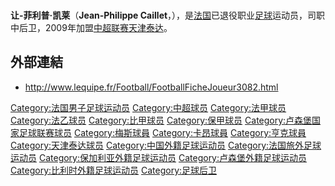 {{Link style|time=2015-12-11T05:12:43+00:00}}
{{noteta|G1=足球}}<br>{{Football player infobox
| playername = 凯莱
| fullname = 让-菲利普·凯莱
| image = [[File:Jean-Philippe_Caillet.jpg|200px]]
| englishfullname = Jean-Philippe Caillet
| countryofbirth = {{FRA}}
| cityofbirth = [[摩泽尔省|摩泽尔]]
| dateofbirth = {{birth date and age|1977|6|24}}
| height = {{height|m=1.84}}
| position = 中后卫
| currentclub = {{flagicon|CHN}} [[天津泰达|天津泰达]]
| clubnumber = 23
| youthyears =
| youthclubs =
| years = 1997－1998年<br>1998－2002年<br>2002－2004年<br>2004－2005年<br>2005－2006年<br>2006－2008年<br>2009<br>2010-2013<br>2013-2015
| clubs = {{flagicon|FRA}} [[梅斯足球俱乐部|梅斯]]<br/>{{flagicon|FRA}} [[卡昂足球俱乐部|卡昂]]<br/>{{flagicon|FRA}} [[:en:Clermont_Foot|科莱莫特]]<br/>{{flagicon|FRA}} [[梅斯足球俱乐部|梅斯]]<br/>{{flagicon|BUL}} [[利特克斯足球俱乐部|利特克斯]]<br/>{{flagicon|BEL}} [[根克足球俱乐部|根克]]<br/>{{flagicon|CHN}} [[天津泰达|天津泰达]]<br/>{{flagicon|LUX}}[[F91迪德朗日|迪德朗日]]<br/>{{flagicon|LUX}}[[迪弗当日足球俱乐部|迪弗当日]]
| caps(goals) = {{0}}{{0}}0 (0)<br>136 (3)<br>{{0}}44 (2)<br>{{0}}23 (0)<br>{{0}}13 (2)<br>{{0}}56 (2)<br>{{0}}26 (0)<br>{{0}}54 (5)<br>{{0}}24 (0)
| pcupdate = 2020-08-17
|}}
'''让-菲利普·凯莱'''（'''Jean-Philippe Caillet'''，{{bd|1977年|6月24日|||C}}），是[[法国|法国]]已退役职业[[足球|足球]]运动员，司职中后卫，2009年加盟[[中国足球超级联赛|中超联赛]][[天津泰达|天津泰达]]。

==外部連結==
*http://www.lequipe.fr/Football/FootballFicheJoueur3082.html{{Wayback|url=http://www.lequipe.fr/Football/FootballFicheJoueur3082.html |date=20061130081935 }}
{{2009年中超分类名单天津}}

{{DEFAULTSORT:Caillet, Jean-Philippe}}
[[Category:法国男子足球运动员|Category:法国男子足球运动员]]
[[Category:中超球员|Category:中超球员]]
[[Category:法甲球员|Category:法甲球员]]
[[Category:法乙球员|Category:法乙球员]]
[[Category:比甲球员|Category:比甲球员]]
[[Category:保甲球员|Category:保甲球员]]
[[Category:卢森堡国家足球联赛球员|Category:卢森堡国家足球联赛球员]]
[[Category:梅斯球員|Category:梅斯球員]]
[[Category:卡昂球員|Category:卡昂球員]]
[[Category:亨克球員|Category:亨克球員]]
[[Category:天津泰达球员|Category:天津泰达球员]]
[[Category:中国外籍足球运动员|Category:中国外籍足球运动员]]
[[Category:法国旅外足球运动员|Category:法国旅外足球运动员]]
[[Category:保加利亚外籍足球运动员|Category:保加利亚外籍足球运动员]]
[[Category:卢森堡外籍足球运动员|Category:卢森堡外籍足球运动员]]
[[Category:比利时外籍足球运动员|Category:比利时外籍足球运动员]]
[[Category:足球后卫|Category:足球后卫]]